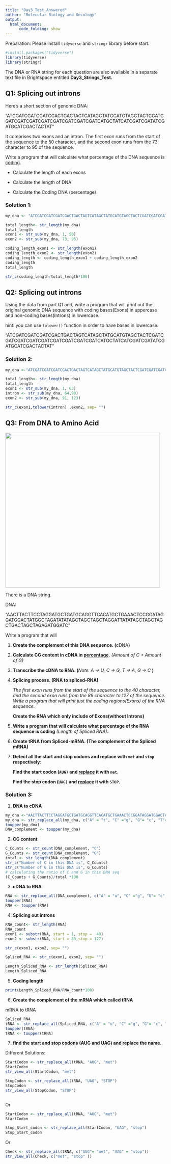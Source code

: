 ```yaml
---
title: "Day3_Test_Answered"
author: "Molecular Biology and Oncology"
output:
  html_document: 
      code_folding: show
---
```


Preparation: Please install `tidyverse` and `stringr` library before start.

```r
#install.packages("tidyverse")
library(tidyverse)
library(stringr)
```

The DNA or RNA string for each question are also available in a separate text file in Brightspace entitled **Day3_Strings_Test.**

## Q1: Splicing out introns

Here's a short section of genomic DNA:

"ATCGATCGATCGATCGACTGACTAGTCATAGCTATGCATGTAGCTACTCGATCGATCGATCGATCGATCGATCGATCGATCGATCATGCTATCATCGATCGATATCGATGCATCGACTACTAT"

It comprises two exons and an intron. The first exon runs from the start of the sequence to the 50 character, and the second exon runs from the 73 character to 95 of the sequence.

Write a program that will calculate what percentage of the DNA sequence is [coding]{.underline}.

-   Calculate the length of each exons

-   Calculate the length of DNA

-   Calculate the Coding DNA (percentage)

### Solution 1:

```r

my_dna <- "ATCGATCGATCGATCGACTGACTAGTCATAGCTATGCATGTAGCTACTCGATCGATCGATCGATCGATCGATCGATCGATCGATCATGCTATCATCGATCGATATCGATGCATCGACTACTAT"

total_length<- str_length(my_dna)
total_length
exon1 <- str_sub(my_dna, 1, 50)   
exon2 <- str_sub(my_dna, 73, 95)

coding_length_exon1 <- str_length(exon1)
coding_length_exon2 <- str_length(exon2)
coding_length <- coding_length_exon1 + coding_length_exon2
coding_length
total_length

str_c(coding_length/total_length*100)
```

## Q2: Splicing out introns

Using the data from part Q1 and, write a program that will print out the original genomic DNA sequence with coding bases(Exons) in uppercase and non-coding bases(Introns) in lowercase.

hint: you can use `tolower()` function in order to have bases in lowercase.

"ATCGATCGATCGATCGACTGACTAGTCATAGCTATGCATGTAGCTACTCGATCGATCGATCGATCGATCGATCGATCGATCGATCATGCTATCATCGATCGATATCGATGCATCGACTACTAT"

### Solution 2:

```r
my_dna <-"ATCGATCGATCGATCGACTGACTAGTCATAGCTATGCATGTAGCTACTCGATCGATCGATCGATCGATCGATCGATCGATCGATCATGCTATCATCGATCGATATCGATGCATCGACTACTAT"

total_length<- str_length(my_dna)
total_length
exon1 <- str_sub(my_dna, 1, 63)   
intron <- str_sub(my_dna, 64,90)
exon2 <- str_sub(my_dna, 91, 123)

str_c(exon1,tolower(intron) ,exon2, sep= "")
```

## Q3: From DNA to Amino Acid

![](images/IMG_7582.JPG){width="486"}

There is a DNA string.

DNA:

"AACTTACTTCCTAGGATGCTGATGCAGGTTCACATGCTGAAACTCCGGATAGGATGGACTATGGCTAGATATATAGCTAGCTAGCTAGGATTATATAGCTAGCTAGCTGACTAGCTAGAGATGGATC"

Write a program that will

1.  **Create the complement of this DNA sequence. (**cDNA**)**

2.  **Calculate CG content in cDNA in [percentage]{.underline}.** *(Amount of C + Amount of G)*

3.  **Transcribe the cDNA to RNA. (***Note: A -\> U, C -\> G, T -\> A, G -\> C* **)**

4.  **Splicing process. (RNA to spliced-RNA)**

    *The first exon runs from the start of the sequence to the 40 character, and the second exon runs from the 89 character to 127 of the sequence. Write a program that will print just the coding regions(Exons) of the RNA sequence.*

    **Create the RNA which only include of Exons(without Introns)**

5.  **Write a program that will calculate what percentage of the RNA sequence is coding** *(Length of Spliced RNA)***.**

6.  **Create tRNA from Spliced-mRNA. (The complement of the Spliced mRNA)**

7.  **Detect all the start and stop codons and replace with `met` and `stop` respectively**:

    **Find the start codon (`AUG)` and [replace]{.underline} it with `met`.**

    **Find the stop codon (`UAG)` and [replace]{.underline} it with `STOP`.**

### Solution 3:

1.  **DNA to cDNA**

```r
my_dna <-"AACTTACTTCCTAGGATGCTGATGCAGGTTCACATGCTGAAACTCCGGATAGGATGGACTATGGCTAGATATATAGCTAGCTAGCTAGGATTATATAGCTAGCTAGCTGACTAGCTAGAGATGGATC"
my_dna <- str_replace_all(my_dna, c("A" = "t", "C" ="g", "G"= "c", "T"= "a"))
toupper(my_dna)
DNA_complement <- toupper(my_dna)
```

2.  **CG content**

```r

C_Counts <- str_count(DNA_complement, "C")
G_Counts <- str_count(DNA_complement, "G")
total <- str_length(DNA_complement)
str_c("Number of C in this DNA is", C_Counts)
str_c("Number of G in this DNA is", G_Counts)
# calculating the ratio of C and G in this DNA seq
(C_Counts + G_Counts)/total *100

```

3.  **cDNA to RNA**

```r

RNA <- str_replace_all(DNA_complement, c("A" = "u", "C" ="g", "G"= "c", "T"= "a"))
toupper(RNA)
RNA <- toupper(RNA)
```

4.  **Splicing out introns**

```r
RNA_count<- str_length(RNA)
RNA_count
exon1 <- substr(RNA, start = 1, stop =  40)   
exon2 <- substr(RNA, start = 89,stop = 127)

str_c(exon1, exon2, sep= "")

Spliced_RNA <- str_c(exon1, exon2, sep= "")

Length_Spliced_RNA <- str_length(Spliced_RNA)
Length_Spliced_RNA

```

5.  **Coding length**

```r

print(Length_Spliced_RNA/RNA_count*100)

```

6.  **Create the complement of the mRNA which called tRNA**

mRNA to tRNA

```r
Spliced_RNA
tRNA <- str_replace_all(Spliced_RNA, c("A" = "u", "C" ="g", "G"= "c", "U"= "a"))
toupper(tRNA)
tRNA <- toupper(tRNA)
```

7.  **find the start and stop codons (AUG and UAG) and replace the name.**

Different Solutions:

```r
StartCodon <- str_replace_all(tRNA, "AUG", "met")
StartCodon
str_view_all(StartCodon, "met")

StopCodon <- str_replace_all(tRNA, "UAG", "STOP")
StopCodon
str_view_all(StopCodon, "STOP")



```

Or

```r
StartCodon <- str_replace_all(tRNA, "AUG", "met")
StartCodon

Stop_Start_codon <- str_replace_all(StartCodon, "UAG", "stop")
Stop_Start_codon

```

Or

```r
Check <- str_replace_all(tRNA, c("AUG"= "met", "UAG" = "stop"))
str_view_all(Check, c("met", "stop" ))
```
